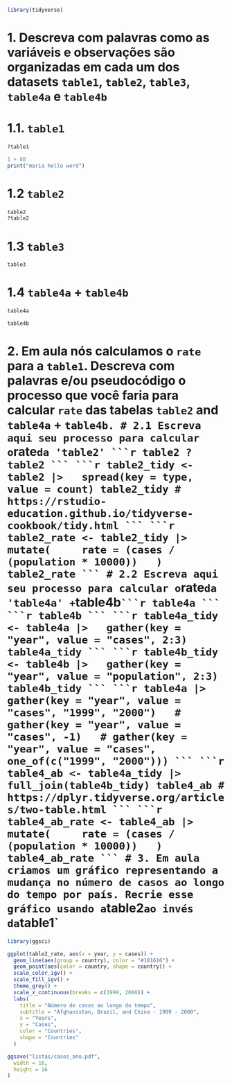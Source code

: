 ```r
library(tidyverse)
```
# 1. Descreva com palavras como as variáveis e observações são organizadas em cada um dos datasets `table1`, `table2`, `table3`, `table4a` e `table4b`
# 1.1. `table1`
```r
?table1
```
```r
1 + 88
print("maria hello word")
```
# 1.2 `table2`
```r
table2
?table2
```
# 1.3 `table3`
```r
table3
```
# 1.4 `table4a` + `table4b`
```r
table4a
```
```r
table4b
```
# 2. Em aula nós calculamos o `rate` para a `table1`. Descreva com palavras e/ou pseudocódigo o processo que você faria para calcular `rate` das tabelas `table2` and `table4a` + `table4b.
# 2.1 Escreva aqui seu processo para calcular o `rate` da 'table2'
```r
table2
?table2
```
```r
table2_tidy <- table2 |>
  spread(key = type, value = count)
table2_tidy
# https://rstudio-education.github.io/tidyverse-cookbook/tidy.html
```
```r
table2_rate <- table2_tidy |>
  mutate(
    rate = (cases / (population * 10000))
  )
table2_rate
```
# 2.2 Escreva aqui seu processo para calcular o `rate` da 'table4a' + `table4b`
```r
table4a
```
```r
table4b
```
```r
table4a_tidy <- table4a |>
  gather(key = "year", value = "cases", 2:3)
table4a_tidy
```
```r
table4b_tidy <- table4b |>
  gather(key = "year", value = "population", 2:3)
table4b_tidy
```
```r
table4a |>
  gather(key = "year", value = "cases", "1999", "2000")
  # gather(key = "year", value = "cases", -1)
  # gather(key = "year", value = "cases", one_of(c("1999", "2000")))
```
```r
table4_ab <- table4a_tidy |>
  full_join(table4b_tidy)
table4_ab
# https://dplyr.tidyverse.org/articles/two-table.html
```
```r
table4_ab_rate <- table4_ab |>
  mutate(
    rate = (cases / (population * 10000))
  )
table4_ab_rate
```
# 3. Em aula criamos um gráfico representando a mudança no número de casos ao longo do tempo por país. Recrie esse gráfico usando a `table2` ao invés da `table1`
```r
library(ggsci)

ggplot(table2_rate, aes(x = year, y = cases)) +
  geom_line(aes(group = country), color = "#181616") +
  geom_point(aes(color = country, shape = country)) +
  scale_color_igv() +
  scale_fill_igv() +
  theme_grey() +
  scale_x_continuous(breaks = c(1999, 2000)) +
  labs(
    title = "Número de casos ao longo do tempo",
    subtitle = "Afghanistan, Brazil, and China - 1999 - 2000",
    x = "Years",
    y = "Cases",
    color = "Countries",
    shape = "Countries"
  )
```
```r
ggsave("listas/casos_ano.pdf",
  width = 16,
  height = 16
)
```
